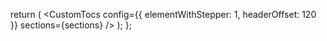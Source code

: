   return (
    <CustomTocs
      config={{ elementWithStepper: 1, headerOffset: 120 }}
      sections={sections}
    />
  );
};
